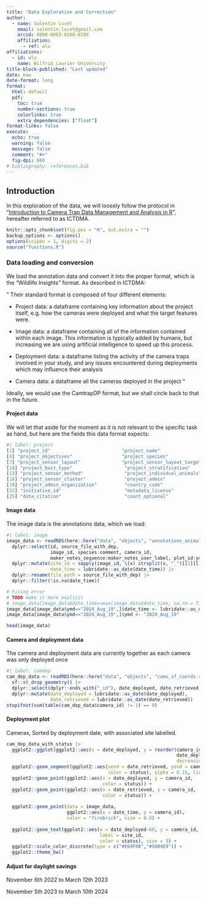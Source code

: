 ```yaml
---
title: "Data Exploration and Correction"
author:
  - name: Valentin Lucet
    email: valentin.lucet@gmail.com
    orcid: 0000-0003-0268-818X
    affiliation: 
      - ref: wlu
affiliations:
  - id: wlu
    name: Wilfrid Laurier University
title-block-published: "Last updated"  
date: now
date-format: long
format:
  html: default
  pdf:
    toc: true
    number-sections: true
    colorlinks: true
    extra_dependencies: ["float"]
format-links: false
execute:
  echo: true
  warning: false
  message: false
  comment: "#>"
  fig-dpi: 600
# bibliography: references.bib
---
```


## Introduction

In this exploration of the data, we will loosely follow the protocol in "[Introduction to Camera Trap Data Management and Analysis in R](https://wildcolab.github.io/Introduction-to-Camera-Trap-Data-Management-and-Analysis-in-R/index.html)", hereafter referred to as ICTDMA.

```r
knitr::opts_chunk$set(fig.pos = "H", out.extra = "")
backup_options <- options()
options(scipen = 1, digits = 2)
source("functions.R")
```

### Data loading and conversion

We load the annotation data and convert it into the proper format, which is the "Wildlife Insights" format. As described in ICTDMA:

" Their standard format is composed of four different elements:

-   Project data: a dataframe containing key information about the project itself, e.g. how the cameras were deployed and what the target features were.

-   Image data: a dataframe containing all of the information contained within each image. This information is typically added by humans, but increasing we are using artificial intelligence to speed up this process.

-   Deployment data: a dataframe listing the activity of the camera traps involved in your study, and any issues encountered during deployments which may influence their analysis

-   Camera data: a dataframe all the cameras deployed in the project "

Ideally, we would use the CamtrapDP format, but we shall circle back to that in the future.

#### Project data

We will let that aside for the moment as it is not relevant to the specific task as hand, but here are the fields this data format expects:

```r
#| label: project
[1] "project_id"                          "project_name"                        "project_short_name"                 
[4] "project_objectives"                  "project_species"                     "project_species_individual"         
[7] "project_sensor_layout"               "project_sensor_layout_targeted_type" "project_bait_use"                   
[10] "project_bait_type"                   "project_stratification"              "project_stratification_type"        
[13] "project_sensor_method"               "project_individual_animals"          "project_blank_images"               
[16] "project_sensor_cluster"              "project_admin"                       "project_admin_email"                
[19] "project_admin_organization"          "country_code"                        "embargo"                            
[22] "initiative_id"                       "metadata_license"                    "image_license"                      
[25] "data_citation"                       "count_optional"                      "project_type
```

#### Image data

The image data is the annotations data, which we load:

```r
#| label: image
image_data <- readRDS(here::here("data", "objects", "annotations_animals.rds")) |> 
  dplyr::select(id, source_file_with_dep,
                image_id, species:comment, camera_id,
                maker_notes_sequence:maker_notes_user_label, plot_id:ymd) |> 
  dplyr::mutate(site_id = sapply(image_id, \(x) strsplit(x, "_")[[1]][1]),
                date_time = lubridate::as_date(date_time)) |> 
  dplyr::rename(file_path = source_file_with_dep) |> 
  dplyr::filter(!is.na(date_time))

# Fixing error 
# TODO make it more explicit
# image_data[image_data$date_time==max(image_data$date_time, na.rm = T),] |> View()
image_data[image_data$ymd=="2024_Aug_19",]$date_time <- lubridate::as_date("2022-08-19")
image_data[image_data$ymd=="2024_Aug_19",]$ymd <- "2024_Aug_19"

head(image_data)
```

#### Camera and deployment data

The camera and deployment data are currently together as each camera was only deployed once

```r
#| label: camdep
cam_dep_data <- readRDS(here::here("data", "objects", "cams_sf_coords.rds")) |> 
  sf::st_drop_geometry() |> 
  dplyr::select(dplyr::ends_with("_id"), date_deployed, date_retrieved, longitude, latitude) |> 
  dplyr::mutate(date_deployed = lubridate::as_date(date_deployed),
                date_retrieved = lubridate::as_date(date_retrieved)) 
stopifnot(sum(table(cam_dep_data$camera_id) != 1) == 0)
```

#### Deployment plot

Cameras, Sorted by deployment date, with associated site labelled.

```r
cam_dep_data_with_status |> 
  ggplot2::ggplot(ggplot2::aes(x = date_deployed, y = reorder(camera_id, 
                                                              date_deployed,
                                                              decreasing = TRUE))) +
  ggplot2::geom_segment(ggplot2::aes(xend = date_retrieved, yend = camera_id,
                                     color = status), alpha = 0.15, linewidth = 3) +
  ggplot2::geom_point(ggplot2::aes(x = date_deployed, y = camera_id,
                                   color = status)) +
  ggplot2::geom_point(ggplot2::aes(x = date_retrieved, y = camera_id,
                                   color = status)) +
  
  ggplot2::geom_point(data = image_data,
                      ggplot2::aes(x = date_time, y = camera_id), 
                      color = "firebrick", size = 0.5) +
  
  ggplot2::geom_text(ggplot2::aes(x = date_deployed-60, y = camera_id,
                                  label = site_id,
                                  color = status), size = 3) +
  ggplot2::scale_color_discrete(type = c("#E69F00","#56B4E9")) +
  ggplot2::theme_bw()
```

#### Adjust for daylight savings

November 6th 2022 to March 12th 2023 


November 5th 2023 to March 10th 2024

